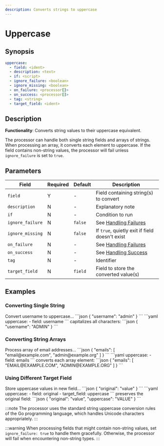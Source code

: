 ```yaml
---
description: Converts strings to uppercase
---
```


# Uppercase

## Synopsis

```yaml {2}
uppercase:
  - field: <ident>
  - description: <text>
  - if: <script>
  - ignore_failure: <boolean>
  - ignore_missing: <boolean>
  - on_failure: <processor[]>
  - on_success: <processor[]>
  - tag: <string>
  - target_field: <ident>
```

## Description

**Functionality**: Converts string values to their uppercase equivalent.

The processor can handle both single string fields and arrays of strings. When processing an array, it converts each element to uppercase. If the field contains non-string values, the processor will fail unless `ignore_failure` is set to `true`.

## Parameters

|Field|Required|Default|Description|
|---|---|---|---|
|`field`|Y|-|Field containing string(s) to convert|
|`description`|N|-|Explanatory note|
|`if`|N|-|Condition to run|
|`ignore_failure`|N|`false`|See [Handling Failures](../handling-failures.mdx)|
|`ignore_missing`|N|`false`|If `true`, quietly exit if field doesn't exist|
|`on_failure`|N|-|See [Handling Failures](../handling-failures.mdx)|
|`on_success`|N|-|See [Handling Success](../handling-success.mdx)|
|`tag`|N|-|Identifier|
|`target_field`|N|`field`|Field to store the converted value(s)|

## Examples

### Converting Single String

<ExampleGrid>
  <CommentCol>
    Convert username to uppercase...
  </CommentCol>
  <CodeCol>
    ```json
    {
      "username": "admin"
    }
    ```
    ```yaml
    uppercase:
      - field: username
    ```
  </CodeCol>
  <CommentCol>
    capitalizes all characters:
  </CommentCol>
  <CodeCol>
    ```json
    {
      "username": "ADMIN"
    }
    ```
  </CodeCol>
</ExampleGrid>

### Converting String Arrays

<ExampleGrid>
  <CommentCol>
    Process array of email addresses...
  </CommentCol>
  <CodeCol>
    ```json
    {
      "emails": [
        "email@example.com",
        "admin@example.org"
      ]
    }
    ```
    ```yaml
    uppercase:
      - field: emails
    ```
  </CodeCol>
  <CommentCol>
    converts each array element:
  </CommentCol>
  <CodeCol>
    ```json
    {
      "emails": [
        "EMAIL@EXAMPLE.COM",
        "ADMIN@EXAMPLE.ORG"
      ]
    }
    ```
  </CodeCol>
</ExampleGrid>

### Using Different Target Field

<ExampleGrid>
  <CommentCol>
    Store uppercase values in new field...
  </CommentCol>
  <CodeCol>
    ```json
    {
      "original": "value"
    }
    ```
    ```yaml
    uppercase:
      - field: original
      - target_field: uppercase
    ```
  </CodeCol>
  <CommentCol>
    preserves the original field:
  </CommentCol>
  <CodeCol>
    ```json
    {
      "original": "value",
      "uppercase": "VALUE"
    }
    ```
  </CodeCol>
</ExampleGrid>

:::note
The processor uses the standard string uppercase conversion rules of the Go programming language, which handles Unicode characters appropriately.
:::

:::warning
When processing fields that might contain non-string values, set `ignore_failure: true` to handle them gracefully. Otherwise, the processor will fail when encountering non-string types.
:::